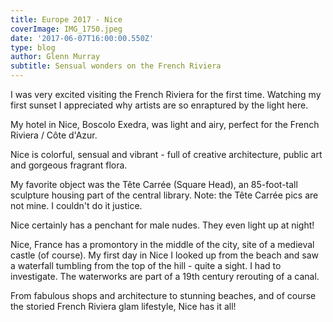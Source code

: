 ---
title: Europe 2017 - Nice
coverImage: IMG_1750.jpeg
date: '2017-06-07T16:00:00.550Z'
type: blog
author: Glenn Murray
subtitle: Sensual wonders on the French Riviera
---

I was very excited visiting the French Riviera for the first time. Watching my first sunset I appreciated why artists are so enraptured by the light here.

<NiceBeach2017SlideShow />

My hotel in Nice, Boscolo Exedra, was light and airy, perfect for the French Riviera / Côte d'Azur.

<NiceHotel2017SlideShow />

Nice is colorful, sensual and vibrant - full of creative architecture, public art and gorgeous fragrant flora.

My favorite object was the Tête Carrée (Square Head), an 85-foot-tall sculpture housing part of the central library. Note: the Tête Carrée pics are not mine. I couldn't do it justice.

<NiceArtArchitecture2017SlideShow />

Nice certainly has a penchant for male nudes. They even light up at night!

<NiceNudes2017SlideShow />

Nice, France has a promontory in the middle of the city, site of a medieval castle (of course). My first day in Nice I looked up from the beach and saw a waterfall tumbling from the top of the hill - quite a sight. I had to investigate. The waterworks are part of a 19th century rerouting of a canal.

<NiceCastle2017SlideShow />

From fabulous shops and architecture to stunning beaches, and of course the storied French Riviera glam lifestyle, Nice has it all!

<Nice2017SlideShow />
